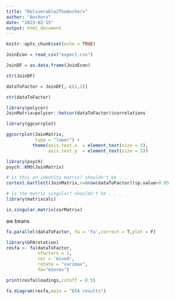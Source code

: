 ```yaml
---
title: "Deliverable2TheAnchors"
author: "Anchors"
date: "2023-02-15"
output: html_document
---
```


```r
knitr::opts_chunk$set(echo = TRUE)
```

```r
JoinEcon = read_csv("expect.csv")

JoinDF = as.data.frame(JoinEcon)
```

```r
str(JoinDF)
```

```r

dataToFactor = JoinDF[,-c(1,2)]

str(dataToFactor)
```

```r
library(polycor)
JoinMatrix=polycor::hetcor(dataToFactor)$correlations
```

```r
library(ggcorrplot)

ggcorrplot(JoinMatrix,
           type = "lower") + 
          theme(axis.text.x  = element_text(size = 5),
                axis.text.y  = element_text(size = 5))
```

```r
library(psych)
psych::KMO(JoinMatrix) 
```
```r
# is this an identity matrix? shouldn't be . . .
cortest.bartlett(JoinMatrix,n=nrow(dataToFactor))$p.value>0.05
```
```r
# is the matrix singular? shouldn't be . . .
library(matrixcalc)

is.singular.matrix(corMatrix)
```
aw beans

```r
fa.parallel(dataToFactor, fa = 'fa',correct = T,plot = F)
```
```r
library(GPArotation)
resfa <- fa(dataToFactor,
            nfactors = 2,
            cor = 'mixed',
            rotate = "varimax",
            fm="minres")
```
```r
print(resfa$loadings,cutoff = 0.5)
```
```r
fa.diagram(resfa,main = "EFA results")
```


